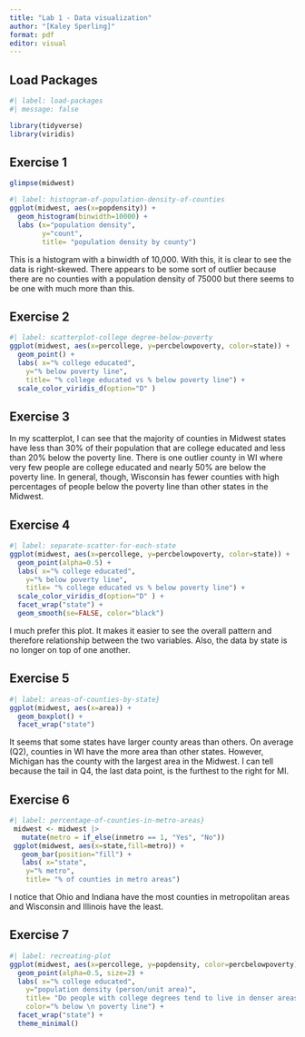 ```yaml
---
title: "Lab 1 - Data visualization"
author: "[Kaley Sperling]"
format: pdf
editor: visual
---
```


## Load Packages

```r
#| label: load-packages
#| message: false

library(tidyverse)
library(viridis)
```

## Exercise 1

```r

glimpse(midwest)
```

```r
#| label: histogram-of-population-density-of-counties
ggplot(midwest, aes(x=popdensity)) +
  geom_histogram(binwidth=10000) +
  labs (x="population density",
        y="count",
        title= "population density by county")
```

This is a histogram with a binwidth of 10,000. With this, it is clear to see the data is right-skewed. There appears to be some sort of outlier because there are no counties with a population density of 75000 but there seems to be one with much more than this.

## Exercise 2

```r
#| label: scatterplot-college degree-below-poverty
ggplot(midwest, aes(x=percollege, y=percbelowpoverty, color=state)) +
  geom_point() +
  labs( x="% college educated",
    y="% below poverty line",
    title= "% college educated vs % below poverty line") +
  scale_color_viridis_d(option="D" )
```

## Exercise 3

In my scatterplot, I can see that the majority of counties in Midwest states have less than 30% of their population that are college educated and less than 20% below the poverty line. There is one outlier county in WI where very few people are college educated and nearly 50% are below the poverty line. In general, though, Wisconsin has fewer counties with high percentages of people below the poverty line than other states in the Midwest.

## Exercise 4

```r
#| label: separate-scatter-for-each-state
ggplot(midwest, aes(x=percollege, y=percbelowpoverty, color=state)) +
  geom_point(alpha=0.5) +
  labs( x="% college educated",
    y="% below poverty line",
    title= "% college educated vs % below poverty line") +
  scale_color_viridis_d(option="D" ) +
  facet_wrap("state") +
  geom_smooth(se=FALSE, color="black")
```

I much prefer this plot. It makes it easier to see the overall pattern and therefore relationship between the two variables. Also, the data by state is no longer on top of one another.

## Exercise 5

```r
#| label: areas-of-counties-by-state} 
ggplot(midwest, aes(x=area)) + 
  geom_boxplot() +
  facet_wrap("state")
```

It seems that some states have larger county areas than others. On average (Q2), counties in WI have the more area than other states. However, Michigan has the county with the largest area in the Midwest. I can tell because the tail in Q4, the last data point, is the furthest to the right for MI.

## Exercise 6

```r
#| label: percentage-of-counties-in-metro-areas} 
 midwest <- midwest |> 
   mutate(metro = if_else(inmetro == 1, "Yes", "No"))
 ggplot(midwest, aes(x=state,fill=metro)) +
   geom_bar(position="fill") +
   labs( x="state",
    y="% metro",
    title= "% of counties in metro areas")
```

I notice that Ohio and Indiana have the most counties in metropolitan areas and Wisconsin and Illinois have the least.

## Exercise 7

```r
#| label: recreating-plot
ggplot(midwest, aes(x=percollege, y=popdensity, color=percbelowpoverty)) +
  geom_point(alpha=0.5, size=2) +
  labs( x="% college educated",
    y="population density (person/unit area)",
    title= "Do people with college degrees tend to live in denser areas?",
    color="% below \n poverty line") +
  facet_wrap("state") +
  theme_minimal()
```
